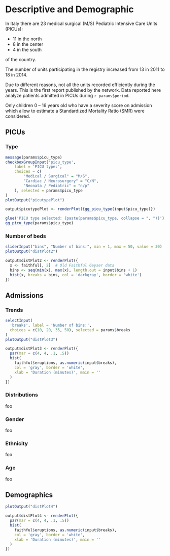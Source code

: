 # Descriptive and Demographic {#descriptives .tabset .tabset-fade .tabset-pills}


In Italy there are 23 medical surgical (M/S) Pediatric Intensive Care Units (PICUs):

- 11 in the north
- 8 in the center
- 4 in the south

of the country.

The number of units participating in the registry increased from 13 in
2011 to 18 in 2014.

Due to different reasons, not all the units recorded efficiently during
the years. This is the first report published by the network. Data
reported here analyze patients admitted in PICUs during
`r params$period`.

Only children 0 -- 16 years old who have a severity score on admission
which allow to estimate a Standardized Mortality Ratio (SMR) were
considered.

## PICUs

### Type
```r
message(params$picu_type)
checkboxGroupInput('picu_type',
    label = 'PICU type:',
    choices = c(
        "Medical / Surgical" = "M/S",
        "Cardiac / Neurosurgery" = "C/N",
        "Neonata / Pediatric" = "n/p"
    ), selected = params$picu_type
)
plotOutput("picutypePlot")
```


```r
output$picutypePlot <- renderPlot({gg_picu_type(input$picu_type)})
```

```r
glue('PICU type selected: {paste(params$picu_type, collapse = ", ")}')
gg_picu_type(params$picu_type)
```


### Number of beds
```r
sliderInput("bins", "Number of bins:", min = 1, max = 50, value = 30)
plotOutput("distPlot2")
```


```r
output$distPlot2 <- renderPlot({
  x <- faithful[, 2]  # Old Faithful Geyser data
  bins <- seq(min(x), max(x), length.out = input$bins + 1)
  hist(x, breaks = bins, col = 'darkgray', border = 'white')
})

```


## Admissions

### Trends
```r
selectInput(
  'breaks', label = 'Number of bins:',
  choices = c(10, 20, 35, 50), selected = params$breaks
)
plotOutput("distPlot3")
```


```r
output$distPlot3 <- renderPlot({
  par(mar = c(4, 4, .1, .5))
  hist(
    faithful$eruptions, as.numeric(input$breaks),
    col = 'gray', border = 'white',
    xlab = 'Duration (minutes)', main = ''
  )
})
```


### Distributions

foo

### Gender

foo

### Ethnicity

foo

### Age

foo

## Demographics
```r
plotOutput("distPlot4")
```


```r
output$distPlot4 <- renderPlot({
  par(mar = c(4, 4, .1, .5))
  hist(
    faithful$eruptions, as.numeric(input$breaks),
    col = 'gray', border = 'white',
    xlab = 'Duration (minutes)', main = ''
  )
})
```
